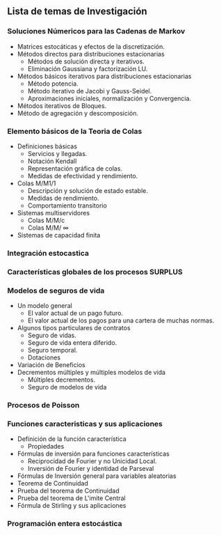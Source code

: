 ## Lista de temas de Investigación

### Soluciones Númericos para las Cadenas de Markov

* Matrices estocáticas y efectos de la discretización.
* Métodos directos para distribuciones estacionarias
  - Métodos de solución directa y iterativos.
  - Eliminación Gaussiana y factorización LU.
* Métodos básicos iterativos para distribuciones estacionarias 
  - Método potencia.
  - Método iterativo de Jacobi y Gauss-Seidel.
  - Aproximaciones iniciales, normalización y Convergencia.
 * Métodos iterativos de Bloques.
 * Método de agregación y descomposición.
 
### Elemento básicos de la Teoria de Colas

* Definiciones básicas
  - Servicios y llegadas.
  - Notación Kendall 
  - Representación gráfica de colas.
  - Medidas de efectividad y rendimiento.
* Colas M/M1/1 
  - Descripción y solución de estado estable.
  - Medidas de rendimiento.
  - Comportamiento transitorio
* Sistemas multiservidores
  - Colas M/M/c
  - Colas M/M/ ∞
* Sistemas de capacidad finita


### Integración estocastica

### Características globales de los procesos SURPLUS
###  Modelos de seguros de vida

* Un modelo general
  - El valor actual de un pago futuro. 
  - El valor actual de los pagos para una cartera de muchas normas.
* Algunos tipos particulares de contratos
  - Seguro de vidas.
  - Seguro de vida entera diferido.
  - Seguro temporal.
  - Dotaciones
* Variación de Beneficios
* Decrementos múltiples y múltiples modelos de vida
  - Múltiples decrementos.
  - Seguro de modelos de vida
  
### Procesos de Poisson
###  Funciones caracteristicas y sus aplicaciones

* Definición de la función característica
  - Propiedades
* Fórmulas de inversión para funciones características
  - Reciprocidad de Fourier y no Unicidad Local.
  - Inversión de Fourier y identidad de Parseval
* Fórmulas de Inversión general para variables aleatorias
* Teorema de Continuidad
 - Prueba del teorema de Continuidad
 - Prueba del teorema de L\'imite Central
* Fórmula de Stirling y sus aplicaciones

### Programación entera estocástica
